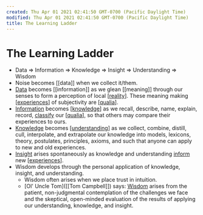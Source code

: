 ```yaml
---
created: Thu Apr 01 2021 02:41:50 GMT-0700 (Pacific Daylight Time)
modified: Thu Apr 01 2021 02:41:50 GMT-0700 (Pacific Daylight Time)
title: The Learning Ladder
---
```


# The Learning Ladder

- Data => Information => Knowledge => Insight => Understanding => Wisdom
- Noise becomes [[data]] when we collect it/them.
- [Data]([[data]]) becomes [[information]] as we glean [[meaning]] through our senses to form a perception of local [[reality]]. These meaning making [[experiences]] of subjectivity are [[qualia]].
- [Information]([[information]]) becomes [[knowledge]] as we recall, describe, name, explain, record, [classify]([[taxonomy]]) our [[qualia]], so that others may compare their experiences to ours.
- [Knowledge]([[knowledge]]) becomes [[understanding]] as we collect, combine, distill, cull, interpolate, and extrapolate our knowledge into models, lexicons, theory, postulates, principles, axioms, and such that anyone can apply to new and old experiences.
- [Insight]([[insight]]) arises spontaneously as knowledge and understanding [inform]([[information]]) new [[experiences]].
- Wisdom develops through the personal application of knowledge, insight, and understanding.
  - Wisdom often arises when we place trust in intuition.
  - [Ol' Uncle Tom]([[Tom Campbell]]) says: [Wisdom]([[wisdom]]) arises from the patient, non-judgmental contemplation of the challenges we face and the skeptical, open-minded evaluation of the results of applying our understanding, knowledge, and insight.

[//begin]: # 'Autogenerated link references for markdown compatibility'
[reality]: ../../areas/get-real/reality 'Reality'
[experiences]: experiences 'experiences'
[qualia]: ../../areas/get-real/qualia 'Qualia'
[knowledge]: ../../areas/get-real/knowledge 'Knowledge'
[qualia]: ../../areas/get-real/qualia 'Qualia'
[understanding]: ../../areas/get-real/understanding 'understanding'
[experiences]: experiences 'experiences'
[//end]: # 'Autogenerated link references'
